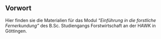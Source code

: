 ## Vorwort {.unnumbered}

Hier finden sie die Materialien für das Modul *"Einführung in die forstliche Fernerkundung"* des
B.Sc. Studiengangs Forstwirtschaft an der HAWK in Göttingen.
